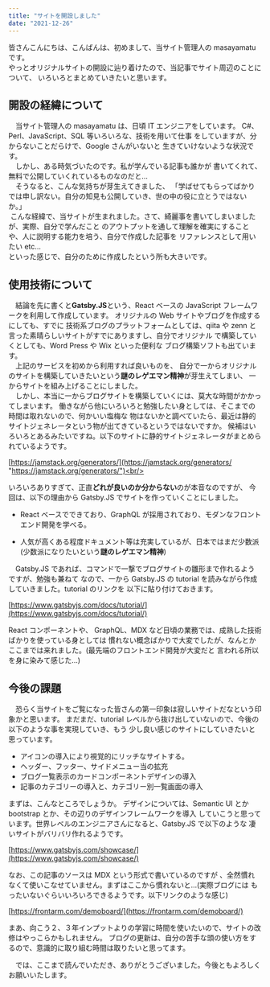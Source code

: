 ```yaml
---
title: "サイトを開設しました"
date: "2021-12-26"
---
```


皆さんこんにちは、こんばんは、初めまして、当サイト管理人の masayamatu です。<br/>
やっとオリジナルサイトの開設に辿り着けたので、当記事でサイト周辺のことについて、
いろいろとまとめていきたいと思います。

## 開設の経緯について

&emsp;当サイト管理人の masayamatu は、日頃 IT エンジニアをしています。
C#、Perl、JavaScript、SQL 等いろいろな、技術を用いて仕事
をしていますが、分からないことだらけで、Google さんがいないと
生きていけないような状況です。<br/>
&emsp;しかし、ある時気づいたのです。私が学んでいる記事も誰かが
書いてくれて、無料で公開していくれているものなのだと...<br/>
&emsp;そうなると、こんな気持ちが芽生えてきました、
「学ばせてもらってばかりでは申し訳ない。自分の知見も公開していき、世の中の役に立とうではないか。」<br/>
&nbsp;こんな経緯で、当サイトが生まれました。さて、綺麗事を書いてしまいましたが、実際、自分で学んだこと
のアウトプットを通して理解を確実にすることや、人に説明する能力を培う、自分で作成した記事を
リファレンスとして用いたい etc...<br/>といった感じで、自分のために作成したという所も大きいです。

## 使用技術について

&emsp;結論を先に書くと<strong>Gatsby.JS</strong>という、React ベースの JavaScript
フレームワークを利用して作成しています。
オリジナルの Web サイトやブログを作成するにしても、すでに
技術系ブログのプラットフォームとしては、qiita や zenn と
言った素晴らしいサイトがすでにありますし、自分でオリジナル
で構築していくとしても、Word Press や Wix といった便利な
ブログ構築ソフトも出ています。<br/>
&emsp;上記のサービスを初めから利用すれば良いものを、
自分で一からオリジナルのサイトを構築していきたいという**謎のレゲエマン精神**が芽生えてしまい、
一からサイトを組み上げることにしました。<br/>
&emsp;しかし、本当に一からブログサイトを構築していくには、莫大な時間がかかってしまいます。
働きながら他にいろいろと勉強したい身としては、そこまでの時間は取れないので、何かいい塩梅な
物はないかと調べていたら、最近は静的サイトジェネレータという物が出てきているというではないですか。
候補はいろいろとあるみたいですね。以下のサイトに静的サイトジェネレータがまとめられているようです。<br/>

[https://jamstack.org/generators/](https://jamstack.org/generators/ "https://jamstack.org/generators/")<br/>

いろいろありすぎて、正直**どれが良いのか分からない**のが本音なのですが、
今回は、以下の理由から Gatsby.JS でサイトを作っていくことにしました。

- React ベースでできており、GraphQL が採用されており、モダンなフロントエンド開発を学べる。

- 人気が高くある程度ドキュメント等は充実しているが、日本ではまだ少数派(少数派になりたいという**謎のレゲエマン精神**)

&emsp;Gatsby.JS であれば、コマンドで一撃でブログサイトの雛形まで作れるようですが、勉強も兼ねて
なので、一から Gatsby.JS の tutorial を読みながら作成していきました。tutorial のリンクを
以下に貼り付けておきます。

[https://www.gatsbyjs.com/docs/tutorial/](https://www.gatsbyjs.com/docs/tutorial/)<br/>

React コンポーネントや、 GraphQL、MDX など日頃の業務では、成熟した技術ばかりを使っている身としては
慣れない概念ばかりで大変でしたが、なんとかここまでは来れました。(最先端のフロントエンド開発が大変だと
言われる所以を身に染みて感じた...)

## 今後の課題

&emsp;恐らく当サイトをご覧になった皆さんの第一印象は寂しいサイトだなという印象かと思います。
まだまだ、tutorial レベルから抜け出していないので、今後の以下のような事を実現していき、もう
少し良い感じのサイトにしていきたいと思っています。

- アイコンの導入により視覚的にリッチなサイトする。
- ヘッダー、フッター、サイドメニュー当の拡充
- ブログ一覧表示のカードコンポーネントデザインの導入
- 記事のカテゴリーの導入と、カテゴリー別一覧画面の導入

まずは、こんなところでしょうか。
デザインについては、Semantic UI とか bootstrap とか、その辺りのデザインフレームワークを導入
していこうと思っています。世界レベルのエンジニアさんになると、Gatsby.JS で以下のような
凄いサイトがバリバリ作れるようです。

[https://www.gatsbyjs.com/showcase/](https://www.gatsbyjs.com/showcase/)

なお、この記事のソースは MDX という形式で書いているのですが
、全然慣れなくて使いこなせていません。まずはここから慣れないと...(実際ブログには
もったいないぐらいいろいろできるようです。以下リンクのような感じ)<br/>

[https://frontarm.com/demoboard/](https://frontarm.com/demoboard/)<br/>

まあ、向こう２、３年インプットよりの学習に時間を使いたいので、サイトの改修はやっこらかもしれません。
ブログの更新は、自分の苦手な頭の使い方をするので、意識的に取り組む時間は取りたいと思ってます。

&emsp;では、ここまで読んでいただき、ありがとうございました。今後ともよろしくお願いいたします。
